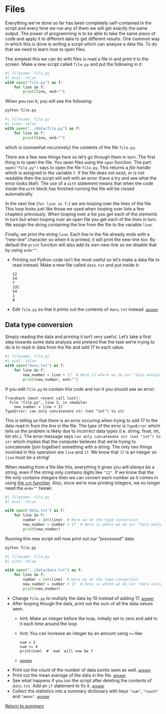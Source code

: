 # Files

Everything we've done so far has been completely self-contained in the script and every time we run any of them we will get exactly the same output. The power of programming is to be able to take the same piece of code and apply it to different data to get different results. One common way in which this is done is writing a script which can analyse a data file. To do that we need to learn how to open files.

The simplest this we can do with files is read a file in and print it to the screen. Make a new script called `file.py` and put the following in it:


```python
#| filename: file.py
#| eval: false
with open("file.py") as f:
    for line in f:
        print(line, end="")
```

When you run it, you will see the following:


```.bash
python file.py
```

```python
#| filename: file.py
#| echo: false
with open("../data/file.py") as f:
    for line in f:
        print(line, end="")
```


which is (somewhat recursively) the contents of the file `file.py`.

There are a few new things here so let's go through them in turn. The first thing is to open the file. You open files using the `open` function. The part `open("file.py")` says to open the file `file.py`. This returns a *file handle* which is assigned to the variable `f`. If the file does not exist, or is not readable then the script will exit with an error (have a try and see what the error looks like!). The use of a `with` statement means that when the code inside the `with` block has finished running the file will be closed automatically.

In the next line (`for line in f:`) we are looping over the lines of the file. This loop looks just like those we used when looping over lists a few chapters previously. When looping over a list you get each of the *elements* in turn but when looping over an open file you get each of the *lines* in turn. We assign the string containing the line from the file to the variable `line`.

Finally, we print the string `line`. Each line in the file already ends with a "new-line" character so when it is printed, it will print the new-line too. By default the `print` function will also add its own new-line so we disable that by using `end=""`.

::: {#exercise-1 .callout-tip icon=false title='Exercise 1'} 
- Printing out Python code isn't the most useful so let's make a data file to read instead. Make a new file called `data.txt` and put inside it:

  ```
  12
  54
  7
  332
  54
  1
  0
  ```
  <!-- Please note that have to link to raw html output, as this  -->
- Edit `file.py` so that it prints out the contents of `data.txt` instead. [<small>answer</small>](answer_first_read.qmd)
:::

## Data type conversion

Simply reading the data and printing it isn't very useful. Let's take a first step towards some data analysis and pretend that the task we're trying to do is to read in data from the file and add 17 to each value.


```python
#| filename: file.py
#| eval: false
with open("data.txt") as f:
    for line in f:
        new_number = line + 17  # Here is where we do our "data analysis"
        print(new_number, end="")
```


If you edit `file.py` to contain this code and run it you should see an error:

```
Traceback (most recent call last):
  File "file.py", line 3, in <module>
    new_number = line + 17
TypeError: can only concatenate str (not "int") to str
```

This is telling us that there is an error occuring when trying to add 17 to the data read in from the line in the file. The *type* of the error is `TypeError` which tells us the problem is likely due to incorrect data types (i.e. string, float, int, list etc.). The error message says `can only concatenate str (not "int") to str` which implies that the computer believes that we're trying to concatenate (join together) something with a string. The only two things involved in this operation are `line` and `17`. We know that `17` is an integer so `line` must be a string!

When reading from a file like this, everything it gives you will *always* be a string, even if the string only contains digits like `"12"`. If we know that the file only contains integers then we can convert each number as it comes in using [the `int` function](https://docs.python.org/3/library/functions.html#int). Also, since we're now printing integers, we no longer need the `end=""` tweak:





```python
#| filename: file.py
#| eval: false

with open("data.txt") as f:
    for line in f:
        number = int(line)  # Here we do the type conversion
        new_number = number + 17  # Here is where we do our "data analysis"
        print(new_number)
```


Running this new script will now print out our "processed" data:

```.bash
python file.py
```

```python
#| filename: file.py
#| echo: false

with open("../data/data.txt") as f:
    for line in f:
        number = int(line)  # Here we do the type conversion
        new_number = number + 17  # Here is where we do our "data analysis"
        print(new_number)
```



::: {#exercise-2 .callout-tip icon=false title='Exercise 2'} 

- Change `file.py` to multiply the data by 10 instead of adding 17. [<small>answer</small>](answer_multiply_data.qmd)
- After looping though the data, print out the sum of all the data values seen.
  - hint: Make an integer before the loop, initially set to zero and add to it each time around the loop
  - hint: You can increase an integer by an amount using `+=` like:
    ```
    num = 3
    num += 4
    print(num)  # `num` will now be 7
    ```
  - [<small>answer</small>](answer_data_sum.qmd)
- Print out the count of the number of data points seen as well. [<small>answer</small>](answer_data_sum_count.qmd)
- Print out the mean average of the data in the file. [<small>answer</small>](answer_data_mean.qmd)
- See what happens if you run the script after deleting the contents of `data.txt`. Add an `if` statement to fix it. [<small>answer</small>](answer_divide_zero.qmd)
- Collect the statistics into a summary dictionary with keys `"sum"`, `"count"` and `"mean"`. [<small>answer</small>](answer_data_summary_dict.qmd)
:::

[Return to summary](../pages/98-summary.qmd#bonus-topics)